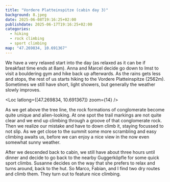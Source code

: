 ```yaml
---
title: "Vordere Platteinspitze (cabin day 3)"
background: 8.jpeg
date: 2025-06-08T19:16:25+02:00
publishdate: 2025-06-17T19:16:25+02:00
categories:
  - hiking
  - rock climbing
  - sport climbing
map: "47.269834, 10.691367"
---
```


We have a very relaxed start into the day (as relaxed as it can be if breakfast
time ends at 8am). Anna and Marcel decide go down to Imst to visit a bouldering
gym and hike back up afterwards. As the rains gets less and stops, the rest of
us starts hiking to the Vordere Platteinspitze (2562m). Sometimes we still have
short, light showers, but generally the weather slowly improves.

<Loc latlong={[47.269834, 10.691367]} zoom={14} />

<Gallery>
  <Rimg
    src="1.jpeg"
    caption="Somewhere in the clouds is the Vordere Platteinspitze."
  />
  <Rimg src="2.jpeg" alt="River crossing" />
  <Rimg
    src="4.jpeg"
    caption="The salamanders enjoying themselves with the wet conditions. ;)"
  />
  <Rimg src="6.jpeg" alt="Hiking" />
</Gallery>

<Rimg src="3.jpeg" caption="A mystical atomsphere with the fog." />

<Rimg src="8.jpeg" alt="Landscape within the clouds." />

As we get above the tree line, the rock formations of conglomerate become quite
unique and alien-looking. At one spot the trail markings are not quite clear and
we end up climbing through a groove of that conglomerate rock. Then we realize our
mistake and have to down climb it, staying focussed to not slip. As we get close
to the summit some more scrambling and easy climbing awaits us, before we can
enjoy a nice view in the now even somewhat sunny weather.

<Gallery large="true">
  <Rimg src="9.jpeg" caption="Climbing up the wrong way." />
  <Rimg src="10.jpeg" caption="Getting back onto the right path." />
  <Rimg src="11.jpeg" caption="Alien-looking rock formations." />
</Gallery>

<Gallery>
  <Rimg src="14.jpeg" caption="Some weird rock teeth poking out of the fog." />
  <Rimg src="15.jpeg" caption="The summit in sight." />
  <Rimg src="16.jpeg" caption="Some more climbing ..." />
  <Rimg src="17.jpeg" caption="... before the summit photo." />
  <Rimg src="18.jpeg" caption="Getting ready to go back down." />
</Gallery>

<Pano2x src="1.jpeg" caption="View from the top." />

After we descended back to cabin, we still have about three hours until dinner
and decide to go back to the nearby Guggerköpfle for some quick sport climbs.
Susanne decides on the way that she prefers to relax and turns around, back to
the hut. So Marco, Fabian, and I find two dry routes and climb them. They turn
out to feature nice climbing.

<Rimg src="21.jpeg" alt="Descent" />

<Gallery>
  <Rimg src="22.jpeg" alt="Signage for the Muttekopfhütte." />
  <Rimg src="23.jpeg" caption="Climbing Gagel" />
</Gallery>

<Nextday />
